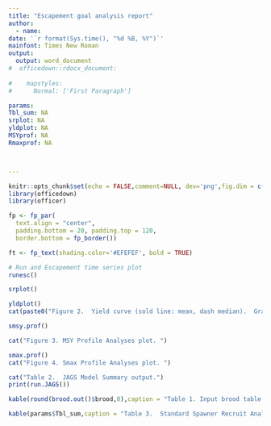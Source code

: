 ```yaml
---
title: "Escapement goal analysis report"
author:
  - name:
date: '`r format(Sys.time(), "%d %B, %Y")`'
mainfont: Times New Roman
output: 
  output: word_document
#  officedown::rdocx_document:
    
#    mapstyles:
#      Normal: ['First Paragraph']

params:
Tbl_sum: NA
srplot: NA
yldplot: NA
MSYprof: NA
Rmaxprof: NA



---
```


```r
knitr::opts_chunk$set(echo = FALSE,comment=NULL, dev='png',fig.dim = c(12,8),message=FALSE,background=NULL)
library(officedown)
library(officer)

fp <- fp_par(
  text.align = "center", 
  padding.bottom = 20, padding.top = 120, 
  border.bottom = fp_border())

ft <- fp_text(shading.color='#EFEFEF', bold = TRUE)
```


```r
# Run and Escapement time series plot 
runesc()
```


```r
srplot()
```



```r
yldplot()
cat(paste0("Figure 2.  Yield curve (sold line: mean, dash median).  Gray shade indicates ", input$CI,"% Bayesian ",input$Li," interval."))
```

```r
smsy.prof()

cat("Figure 3. MSY Profile Analyses plot. ")
```


```r
smax.prof()
cat("Figure 4. Smax Profile Analyses plot. ")
```



```r
cat("Table 2.  JAGS Model Summary output.")
print(run.JAGS())
```


```r
kable(round(brood.out()$brood,0),caption = "Table 1. Input brood table .")
```


```r
kable(params$Tbl_sum,caption = "Table 3.  Standard Spawner Recruit Analyses summary.  Note: outliers were removed.",format="pandoc" ) 
```



